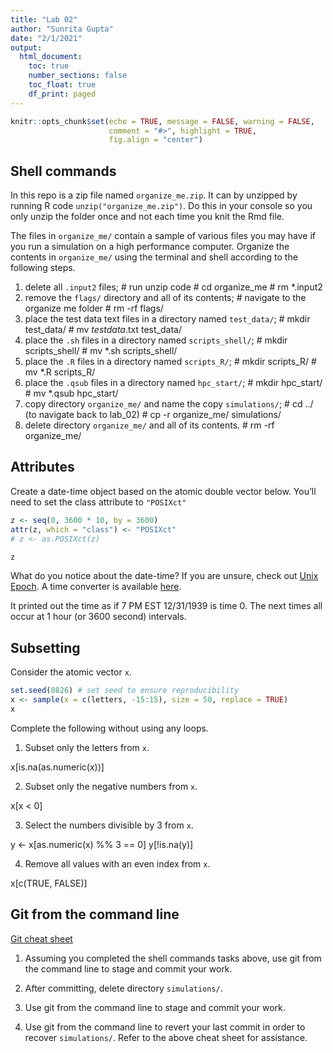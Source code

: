 ```yaml
---
title: "Lab 02"
author: "Sunrita Gupta"
date: "2/1/2021"
output: 
  html_document:
    toc: true
    number_sections: false
    toc_float: true
    df_print: paged
---
```


```r
knitr::opts_chunk$set(echo = TRUE, message = FALSE, warning = FALSE,
                      comment = "#>", highlight = TRUE,
                      fig.align = "center")
```

## Shell commands

In this repo is a zip file named `organize_me.zip`. It can by unzipped by
running R code `unzip("organize_me.zip")`. Do this in your console so you only 
unzip the folder once and not each time you knit the Rmd file.

The files in `organize_me/` contain a sample of various files you may have if 
you run a simulation on a high performance computer. Organize the contents in
`organize_me/` using the terminal and shell according to the following steps.

1. delete all `.input2` files;
# run unzip code
# cd organize_me
# rm *.input2
2. remove the `flags/` directory and all of its contents;
# navigate to the organize me folder
# rm -rf flags/
3. place the test data text files in a directory named `test_data/`;
# mkdir test_data/
# mv *testdata*.txt test_data/
4. place the `.sh` files in a directory named `scripts_shell/`;
# mkdir scripts_shell/
# mv *.sh scripts_shell/
5. place the `.R` files in a directory named `scripts_R/`;
# mkdir scripts_R/
# mv *.R scripts_R/
6. place the `.qsub` files in a directory named `hpc_start/`;
# mkdir hpc_start/
# mv *.qsub hpc_start/
7. copy directory `organize_me/` and name the copy `simulations/`;
# cd ../ (to navigate back to lab_02)
# cp -r organize_me/ simulations/
8. delete directory `organize_me/` and all of its contents.
# rm -rf organize_me/



## Attributes

Create a date-time object based on the atomic double vector below. You'll
need to set the class attribute to `"POSIXct"`

```r
z <- seq(0, 3600 * 10, by = 3600)
attr(z, which = "class") <- "POSIXct"
# z <- as.POSIXct(z)

z
```

What do you notice about the date-time? If you are unsure, check out
[Unix Epoch](https://en.wikipedia.org/wiki/Unix_time). A time converter is
available [here](https://www.epochconverter.com).

It printed out the time as if 7 PM EST 12/31/1939 is time 0. The next times all occur at 1 hour (or 3600 second) intervals.

## Subsetting

Consider the atomic vector `x`.

```r
set.seed(0826) # set seed to ensure reproducibility
x <- sample(x = c(letters, -15:15), size = 50, replace = TRUE)
x
```

Complete the following without using any loops.

1. Subset only the letters from `x`.

x[is.na(as.numeric(x))]

2. Subset only the negative numbers from `x`.

x[x < 0]

3. Select the numbers divisible by 3 from `x`.

y <- x[as.numeric(x) %% 3 == 0]
y[!is.na(y)]

4. Remove all values with an even index from `x`.

x[c(TRUE, FALSE)]

## Git from the command line

[Git cheat sheet](https://www.atlassian.com/git/tutorials/atlassian-git-cheatsheet)

1. Assuming you completed the shell commands tasks above, use git from the 
   command line to stage and commit your work. 

2. After committing, delete directory `simulations/`.

3. Use git from the command line to stage and commit your work. 

4. Use git from the command line to revert your last commit in order to 
   recover `simulations/`. Refer to the above cheat sheet for assistance.
